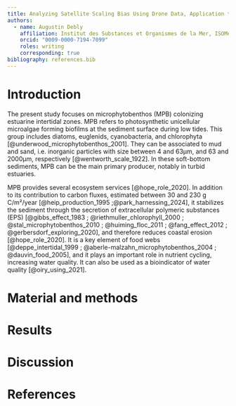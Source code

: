 ```yaml
---
title: Analyzing Satellite Scaling Bias Using Drone Data, Application to Microphytobenthos Studies
authors:
  - name: Augustin Debly
    affiliation: Institut des Substances et Organismes de la Mer, ISOMer, Nantes Université, UR 2160, F-44000 Nantes, France
    orcid: "0009-0000-7194-7099"
    roles: writing
    corresponding: true
bibliography: references.bib
---
```


# Introduction
The present study focuses on microphytobenthos (MPB) colonizing estuarine intertidal zones. MPB refers to photosynthetic unicellular microalgae forming biofilms at the sediment surface during low tides. This group includes diatoms, euglenids, cyanobacteria, and chlorophyta [@underwood_microphytobenthos_2001]. They can be associated to mud and sand, i.e. inorganic particles with size between 4 and 63µm, and 63 and 2000µm, respectively [@wentworth_scale_1922]. In these soft-bottom sediments, MPB can be the main primary producer, notably in turbid estuaries.

MPB provides several ecosystem services [@hope_role_2020]. In addition to its contribution to carbon fluxes, estimated between 30 and 230 g C/m²/year [@heip_production_1995 ;@park_harnessing_2024], it stabilizes the sediment through the secretion of extracellular polymeric substances (EPS) [@gibbs_effect_1983 ; @riethmuller_chlorophyll_2000 ; @stal_microphytobenthos_2010 ; @huiming_floc_2011 ; @fang_effect_2012 ; @gerbersdorf_exploring_2020], and therefore reduces coastal erosion [@hope_role_2020]. It is a key element of food webs [@deppe_intertidal_1999 ; @aberle-malzahn_microphytobenthos_2004 ; @dauvin_food_2005], and it plays an important role in nutrient cycling, increasing water quality. It can also be used as a bioindicator of water quality [@oiry_using_2021].

# Material and methods

# Results

# Discussion

# References
